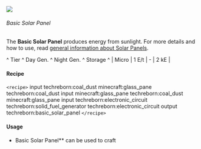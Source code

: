 ![](/mods/techreborn/basic_solar_panel.png)

###### Basic Solar Panel

The **Basic Solar Panel** produces energy from sunlight. For more
details and how to use, read [general information about Solar
Panels](energy:generators:solar_panels "wikilink").

\^ Tier \^ Day Gen. \^ Night Gen. \^ Storage \^ \| Micro \| 1 E/t \| -
\| 2 kE \|

#### Recipe

`<recipe>` input techreborn:coal_dust minecraft:glass_pane
techreborn:coal_dust input minecraft:glass_pane techreborn:coal_dust
minecraft:glass_pane input techreborn:electronic_circuit
techreborn:solid_fuel_generator techreborn:electronic_circuit output
techreborn:basic_solar_panel `</recipe>`

#### Usage

- Basic Solar Panel** can be used to craft
        <Mcitem id="techreborn:advanced_solar_panel"/>

